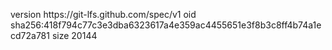 version https://git-lfs.github.com/spec/v1
oid sha256:418f794c77c3e3dba6323617a4e359ac4455651e3f8b3c8ff4b74a1ecd72a781
size 20144
